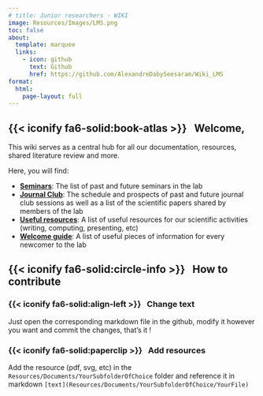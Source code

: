 ```yaml
---
# title: Junior researchers - WIKI
image: Resources/Images/LMS.png
toc: false
about:
  template: marquee
  links:
    - icon: github
      text: Github
      href: https://github.com/AlexandreDabySeesaram/Wiki_LMS
format:
  html:
    page-layout: full
---
```


## {{< iconify fa6-solid:book-atlas >}} &nbsp; Welcome,
This wiki serves as a central hub for all our documentation, resources, shared literature review and more.

Here, you will find:

* **[Seminars](Seminars.qmd)**: The list of past and future seminars in the lab
* **[Journal Club](JournalClub.qmd)**: The schedule and prospects of past and future journal club sessions as well as a list of the scientific papers shared by members of the lab
<!-- * **Scientific literature**: A list of the scientific papers shared by members of the lab -->
* **[Useful resources](AddResources.qmd)**: A list of useful resources for our scientific activities (writing, computing, presenting, etc)
* **[Welcome guide](WelcomeGuide.qmd)**: A list of useful pieces of information for every newcomer to the lab

## {{< iconify fa6-solid:circle-info >}} &nbsp; How to contribute

### {{< iconify fa6-solid:align-left >}} &nbsp; Change text
Just open the corresponding markdown file in the github, modify it however you want and commit the changes, that's it !

### {{< iconify fa6-solid:paperclip >}} &nbsp; Add resources
 Add the resource (pdf, svg, etc) in the `Resources/Documents/YourSubfolderOfChoice` folder and reference it in markdown `[text](Resources/Documents/YourSubfolderOfChoice/YourFile)`



